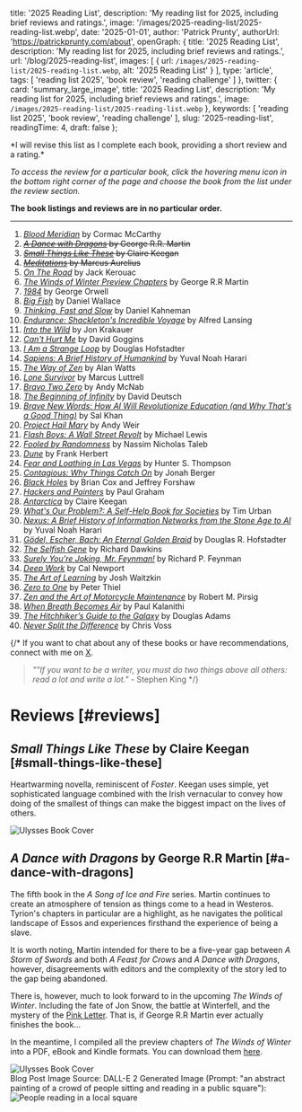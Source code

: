 
  title: '2025 Reading List',
  description: 'My reading list for 2025, including brief reviews and ratings.',
  image: '/images/2025-reading-list/2025-reading-list.webp',
  date: '2025-01-01',
  author: 'Patrick Prunty',
  authorUrl: 'https://patrickprunty.com/about',
  openGraph: {
    title: '2025 Reading List',
    description: 'My reading list for 2025, including brief reviews and ratings.',
    url: '/blog/2025-reading-list',
    images: [
      {
        url: `/images/2025-reading-list/2025-reading-list.webp`,
        alt: '2025 Reading List'
      }
    ],
    type: 'article',
    tags: [
      'reading list 2025',
      'book review',
      'reading challenge'
    ]
  },
  twitter: {
    card: 'summary_large_image',
    title: '2025 Reading List',
    description: 'My reading list for 2025, including brief reviews and ratings.',
    image: `/images/2025-reading-list/2025-reading-list.webp`
  },
  keywords: [
    'reading list 2025',
    'book review',
    'reading challenge'
  ],
  slug: '2025-reading-list',
  readingTime: 4,
  draft: false
};

<Admonition type="info" title="Note">
*I will revise this list as I complete each book, providing a short review and a rating.*

*To access the review for a particular book, click the hovering menu icon in the bottom right corner of the page and
choose the book from the list under the review section.*

**The book listings and reviews are in no particular order.**
</Admonition>

***

1. *[Blood Meridian](https://en.wikipedia.org/wiki/Blood_Meridian)* by Cormac McCarthy
2. <del>*[A Dance with Dragons](https://en.wikipedia.org/wiki/A_Dance_with_Dragons)* by George R.R. Martin</del>
3. <del>*[Small Things Like These](https://en.wikipedia.org/wiki/Small_Things_Like_These)* by Claire Keegan</del>
4. <del>*[Meditations](https://en.wikipedia.org/wiki/Meditations)* by Marcus Aurelius</del>
5. [*On The Road*](https://en.wikipedia.org/wiki/On_the_Road) by Jack Kerouac
6. [*The Winds of Winter Preview Chapters*](/downloads/The%20Winds%20of%20Winter%20(Preview%20Chapters)%20-%20by%20George%20R.R%20Martin%20Compiled%20by%20Patrick%20P.pdf) by George R.R Martin
7. [*1984*](https://en.wikipedia.org/wiki/Nineteen_Eighty-Four) by George Orwell
8. [*Big Fish*](https://en.wikipedia.org/wiki/Big_Fish) by Daniel Wallace
9. [*Thinking, Fast and Slow*](https://en.wikipedia.org/wiki/Thinking,_Fast_and_Slow) by Daniel Kahneman
10. [*Endurance: Shackleton's Incredible Voyage*](https://en.wikipedia.org/wiki/Endurance:_Shackleton%27s_Incredible_Voyage) by Alfred Lansing
11. [*Into the Wild*](https://en.wikipedia.org/wiki/Into_the_Wild_(book)) by Jon Krakauer
12. [*Can't Hurt Me*](https://en.wikipedia.org/wiki/Can%27t_Hurt_Me) by David Goggins
13. [*I Am a Strange Loop*](https://en.wikipedia.org/wiki/I_Am_a_Strange_Loop) by Douglas Hofstadter
14. [*Sapiens: A Brief History of Humankind*](https://en.wikipedia.org/wiki/Sapiens:_A_Brief_History_of_Humankind) by Yuval Noah Harari
15. [*The Way of Zen*](https://en.wikipedia.org/wiki/The_Way_of_Zen) by Alan Watts
16. [*Lone Survivor*](https://en.wikipedia.org/wiki/Lone_Survivor_(book)) by Marcus Luttrell
17. [*Bravo Two Zero*](https://en.wikipedia.org/wiki/Bravo_Two_Zero) by Andy McNab
18. [*The Beginning of Infinity*](https://en.wikipedia.org/wiki/The_Beginning_of_Infinity) by David Deutsch
19. [*Brave New Words: How AI Will Revolutionize Education (and Why That's a Good Thing)*](https://www.amazon.co.uk/Brave-New-Words-Revolutionize-Education/dp/0593656954) by Sal Khan
20. [*Project Hail Mary*](https://en.wikipedia.org/wiki/Project_Hail_Mary) by Andy Weir
21. [*Flash Boys: A Wall Street Revolt*](https://en.wikipedia.org/wiki/Flash_Boys) by Michael Lewis
22. [*Fooled by Randomness*](https://en.wikipedia.org/wiki/Fooled_by_Randomness) by Nassim Nicholas Taleb
23. [*Dune*](https://en.wikipedia.org/wiki/Dune_(novel)) by Frank Herbert
24. [*Fear and Loathing in Las Vegas*](https://en.wikipedia.org/wiki/Fear_and_Loathing_in_Las_Vegas) by Hunter S. Thompson
25. [*Contagious: Why Things Catch On*](https://en.wikipedia.org/wiki/Contagious:_How_to_Build_Word_of_Mouth_in_the_Digital_Age) by Jonah Berger
26. [*Black Holes*](https://www.goodreads.com/book/show/58587868-black-holes) by Brian Cox and Jeffrey Forshaw
27. [*Hackers and Painters*](https://en.wikipedia.org/wiki/Hackers_%26_Painters) by Paul Graham
28. [*Antarctica*](https://www.goodreads.com/book/show/492459.Antarctica) by Claire Keegan
29. [*What's Our Problem?: A Self-Help Book for Societies*](https://www.goodreads.com/book/show/102146148-what-s-our-problem) by Tim Urban
30. [*Nexus: A Brief History of Information Networks from the Stone Age to AI*](https://www.goodreads.com/book/show/204927599-nexus) by Yuval Noah Harari
31. [*Gödel, Escher, Bach: An Eternal Golden Braid*](https://en.wikipedia.org/wiki/G%C3%B6del,_Escher,_Bach) by Douglas R. Hofstadter
32. [*The Selfish Gene*](https://en.wikipedia.org/wiki/The_Selfish_Gene) by Richard Dawkins
34. [*Surely You’re Joking, Mr. Feynman!*](https://en.wikipedia.org/wiki/Surely_You%27re_Joking,_Mr._Feynman!) by Richard P. Feynman
35. [*Deep Work*](https://en.wikipedia.org/wiki/Deep_Work) by Cal Newport
36. [*The Art of Learning*](https://en.wikipedia.org/wiki/The_Art_of_Learning) by Josh Waitzkin
37. [*Zero to One*](https://en.wikipedia.org/wiki/Zero_to_One) by Peter Thiel
38. [*Zen and the Art of Motorcycle Maintenance*](https://en.wikipedia.org/wiki/Zen_and_the_Art_of_Motorcycle_Maintenance) by Robert M. Pirsig
39. [*When Breath Becomes Air*](https://en.wikipedia.org/wiki/When_Breath_Becomes_Air) by Paul Kalanithi
40. [*The Hitchhiker’s Guide to the Galaxy*](https://en.wikipedia.org/wiki/The_Hitchhiker%27s_Guide_to_the_Galaxy) by Douglas Adams
41. [*Never Split the Difference*](https://en.wikipedia.org/wiki/Never_Split_the_Difference) by Chris Voss

{/*
If you want to chat about any of these
books or have recommendations, connect with me on [X](https://twitter.com/pprunty_).

> *""If you want to be a writer, you must do two things above all others: read a lot and write a lot."* - Stephen King
*/}

# Reviews [#reviews]

## *Small Things Like These* by Claire Keegan [#small-things-like-these]

Heartwarming novella, reminiscent of *Foster*. Keegan uses simple, yet sophisticated language combined with the Irish
vernacular to convey how doing of the smallest of things can make the biggest impact on the lives of others.

<div className="justify-center flex">
<Image
src="/images/2025-reading-list/stlt.png"
alt="Ulysses Book Cover"
className="bg-gray-100 block mr-8"
width={160}
height={160}
/>
<StarRating initialValue={4} />
</div>

## *A Dance with Dragons* by George R.R Martin [#a-dance-with-dragons]

The fifth book in the *A Song of Ice and Fire* series. Martin continues to create an atmosphere of tension as things come
to a head in Westeros. Tyrion's chapters in particular are a highlight, as he navigates the political landscape of Essos
and experiences firsthand the experience of being a slave.

It is worth noting, Martin intended for there to be a five-year gap between *A Storm of Swords* and both
*A Feast for Crows* and *A Dance with Dragons*, however, disagreements with editors and the complexity of the story led to
the gap being abandoned.

There is, however, much to look forward to in the upcoming *The Winds of Winter*. Including the fate of Jon Snow, the
battle at Winterfell, and the mystery of the [Pink Letter](https://www.youtube.com/watch?v=T-j01uhSdGo). That is, if George R.R Martin ever actually finishes the book...

In the meantime, I compiled all the preview chapters of *The Winds of Winter* into a PDF, eBook and Kindle formats. You
can download them [here](/blog/the-winds-of-winter-preview-chapters-free-ebook-kindle-and-pdf-download).

<div className="justify-center flex">
<Image
src="/images/2025-reading-list/adwd.png"
alt="Ulysses Book Cover"
className="bg-gray-100 block mr-10"
width={160}
height={160}
/>
<StarRating initialValue={4} />
</div>

<FootNotes>
  <FootNote>Blog Post Image Source: DALL-E 2 Generated Image (Prompt: "an abstract painting of a crowd of people sitting and reading in a public square"):</FootNote>
  <Image className="py-2" src="/images/2025-reading-list/2025-reading-list.webp" alt="People reading in a local square" width={200} height={200}/>
</FootNotes>